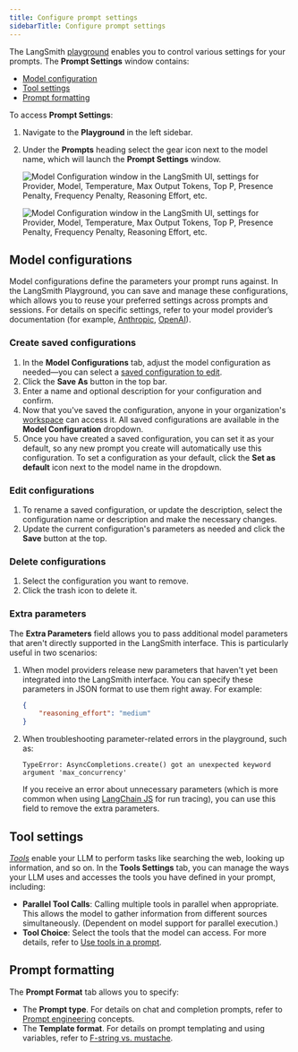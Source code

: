```yaml
---
title: Configure prompt settings
sidebarTitle: Configure prompt settings
---
```


The LangSmith [playground](/langsmith/prompt-engineering-concepts#prompt-playground) enables you to control various settings for your prompts. The **Prompt Settings** window contains:

- [Model configuration](#model-configurations)
- [Tool settings](#tool-settings)
- [Prompt formatting](#prompt-formatting)

To access **Prompt Settings**:

1. Navigate to the **Playground** in the left sidebar.
1. Under the **Prompts** heading select the gear <Icon icon="gear" iconType="solid" /> icon next to the model name, which will launch the **Prompt Settings** window.

    <div style={{ textAlign: 'center' }}>
    <img
        className="block dark:hidden"
        src="/langsmith/images/model-config-light.png"
        alt="Model Configuration window in the LangSmith UI, settings for Provider, Model, Temperature, Max Output Tokens, Top P, Presence Penalty, Frequency Penalty, Reasoning Effort, etc."
    />

    <img
        className="hidden dark:block"
        src="/langsmith/images/model-config-dark.png"
        alt="Model Configuration window in the LangSmith UI, settings for Provider, Model, Temperature, Max Output Tokens, Top P, Presence Penalty, Frequency Penalty, Reasoning Effort, etc."
    />
    </div>

## Model configurations

Model configurations define the parameters your prompt runs against. In the LangSmith Playground, you can save and manage these configurations, which allows you to reuse your preferred settings across prompts and sessions. For details on specific settings, refer to your model provider’s documentation (for example, [Anthropic](https://docs.claude.com/en/api/messages), [OpenAI](https://platform.openai.com/docs/api-reference/responses/create)).

### Create saved configurations

1. In the **Model Configurations** tab, adjust the model configuration as needed—you can select a [saved configuration to edit](#edit-configurations).
1. Click the **Save As** button in the top bar.
1. Enter a name and optional description for your configuration and confirm.
1. Now that you've saved the configuration, anyone in your organization's [workspace](/langsmith/administration-overview#workspaces) can access it. All saved configurations are available in the **Model Configuration** dropdown.
1. Once you have created a saved configuration, you can set it as your default, so any new prompt you create will automatically use this configuration. To set a configuration as your default, click the **Set as default** <Icon icon="thumbtack" iconType="solid" /> icon next to the model name in the dropdown.

### Edit configurations

1. To rename a saved configuration, or update the description, select the configuration name or description and make the necessary changes.
1. Update the current configuration's parameters as needed and click the **Save** button at the top.

### Delete configurations

1. Select the configuration you want to remove.
1. Click the trash <Icon icon="trash" iconType="solid" /> icon to delete it.

### Extra parameters

The **Extra Parameters** field allows you to pass additional model parameters that aren't directly supported in the LangSmith interface. This is particularly useful in two scenarios:

1. When model providers release new parameters that haven't yet been integrated into the LangSmith interface. You can specify these parameters in JSON format to use them right away. For example:

    ```json
    {
        "reasoning_effort": "medium"
    }
    ```

1. When troubleshooting parameter-related errors in the playground, such as:

    ```
    TypeError: AsyncCompletions.create() got an unexpected keyword argument 'max_concurrency'
    ```

    If you receive an error about unnecessary parameters (which is more common when using [LangChain JS](/oss/langchain/overview) for run tracing), you can use this field to remove the extra parameters.

## Tool settings

[_Tools_](/langsmith/prompt-engineering-concepts#tools) enable your LLM to perform tasks like searching the web, looking up information, and so on. In the **Tools Settings** tab, you can manage the ways your LLM uses and accesses the tools you have defined in your prompt, including:

- **Parallel Tool Calls**: Calling multiple tools in parallel when appropriate. This allows the model to gather information from different sources simultaneously. (Dependent on model support for parallel execution.)
- **Tool Choice**: Select the tools that the model can access. For more details, refer to [Use tools in a prompt](/langsmith/use-tools).

## Prompt formatting

The **Prompt Format** tab allows you to specify:

- The **Prompt type**. For details on chat and completion prompts, refer to [Prompt engineering](/langsmith/prompt-engineering-concepts#chat-vs-completion) concepts.
- The **Template format**. For details on prompt templating and using variables, refer to [F-string vs. mustache](/langsmith/prompt-engineering-concepts##f-string-vs-mustache).
